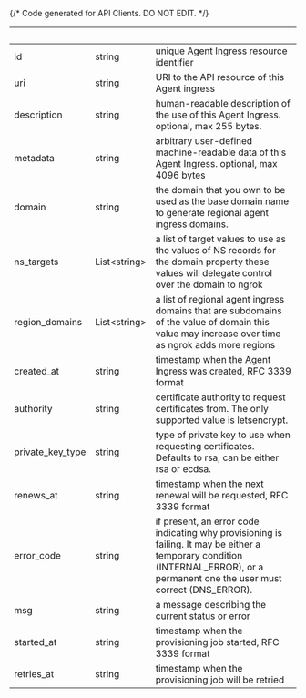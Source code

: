 {/* Code generated for API Clients. DO NOT EDIT. */}

| &nbsp;           | &nbsp;             | &nbsp;                                                                                                                                                                           |
| ---------------- | ------------------ | -------------------------------------------------------------------------------------------------------------------------------------------------------------------------------- |
| id               | string             | unique Agent Ingress resource identifier                                                                                                                                         |
| uri              | string             | URI to the API resource of this Agent ingress                                                                                                                                    |
| description      | string             | human-readable description of the use of this Agent Ingress. optional, max 255 bytes.                                                                                            |
| metadata         | string             | arbitrary user-defined machine-readable data of this Agent Ingress. optional, max 4096 bytes                                                                                     |
| domain           | string             | the domain that you own to be used as the base domain name to generate regional agent ingress domains.                                                                           |
| ns_targets       | List&lt;string&gt; | a list of target values to use as the values of NS records for the domain property these values will delegate control over the domain to ngrok                                   |
| region_domains   | List&lt;string&gt; | a list of regional agent ingress domains that are subdomains of the value of domain this value may increase over time as ngrok adds more regions                                 |
| created_at       | string             | timestamp when the Agent Ingress was created, RFC 3339 format                                                                                                                    |
| authority        | string             | certificate authority to request certificates from. The only supported value is letsencrypt.                                                                                     |
| private_key_type | string             | type of private key to use when requesting certificates. Defaults to rsa, can be either rsa or ecdsa.                                                                            |
| renews_at        | string             | timestamp when the next renewal will be requested, RFC 3339 format                                                                                                               |
| error_code       | string             | if present, an error code indicating why provisioning is failing. It may be either a temporary condition (INTERNAL_ERROR), or a permanent one the user must correct (DNS_ERROR). |
| msg              | string             | a message describing the current status or error                                                                                                                                 |
| started_at       | string             | timestamp when the provisioning job started, RFC 3339 format                                                                                                                     |
| retries_at       | string             | timestamp when the provisioning job will be retried                                                                                                                              |
